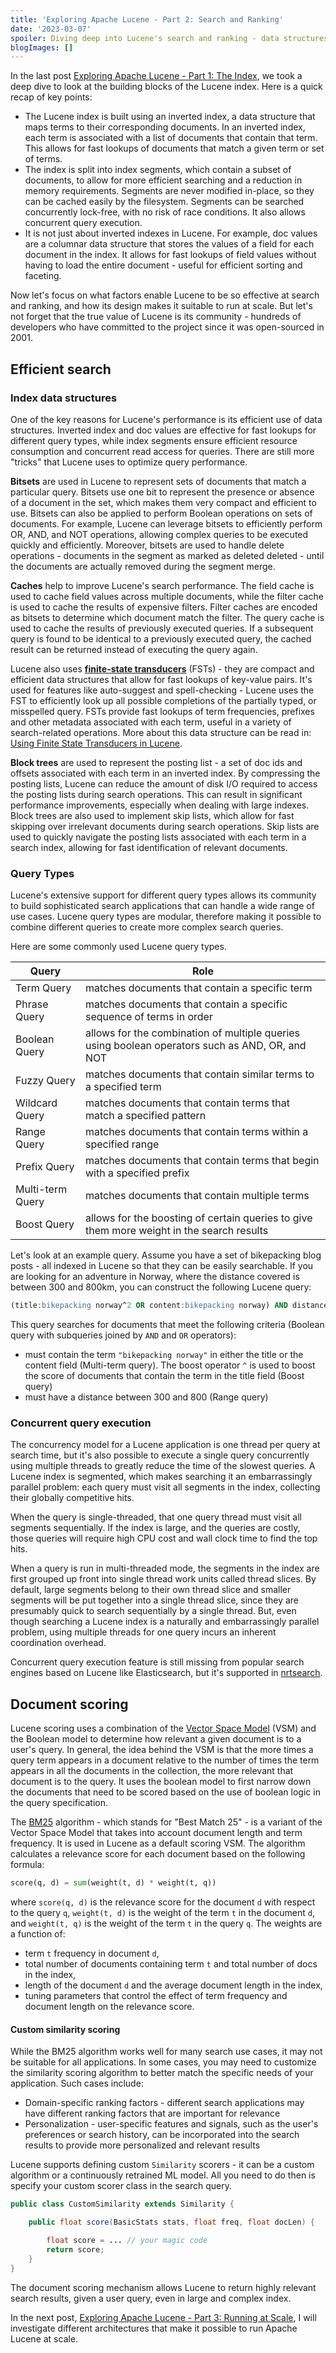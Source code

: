 ```yaml
---
title: 'Exploring Apache Lucene - Part 2: Search and Ranking'
date: '2023-03-07'
spoiler: Diving deep into Lucene's search and ranking - data structures, query types, concurrent searching and custom scoring.
blogImages: []
---
```


In the last post [Exploring Apache Lucene - Part 1: The Index](/tech-blog/exploring-apache-lucene-index/), we took a deep dive to look at the building blocks of the Lucene index. Here is a quick recap of key points:

- The Lucene index is built using an inverted index, a data structure that maps terms to their corresponding documents. In an inverted index, each term is associated with a list of documents that contain that term. This allows for fast lookups of documents that match a given term or set of terms.
- The index is split into index segments, which contain a subset of documents, to allow for more efficient searching and a reduction in memory requirements. Segments are never modified in-place, so they can be cached easily by the filesystem. Segments can be searched concurrently lock-free, with no risk of race conditions. It also allows concurrent query execution.
- It is not just about inverted indexes in Lucene. For example, doc values are a columnar data structure that stores the values of a field for each document in the index. It allows for fast lookups of field values without having to load the entire document - useful for efficient sorting and faceting.

Now let's focus on what factors enable Lucene to be so effective at search and ranking, and how its design makes it suitable to run at scale. But let's not forget that the true value of Lucene is its community - hundreds of developers who have committed to the project since it was open-sourced in 2001.

## Efficient search

### Index data structures

One of the key reasons for Lucene's performance is its efficient use of data structures. Inverted index and doc values are effective for fast lookups for different query types, while index segments ensure efficient resource consumption and concurrent read access for queries. There are still more "tricks" that Lucene uses to optimize query performance.

**Bitsets** are used in Lucene to represent sets of documents that match a particular query. Bitsets use one bit to represent the presence or absence of a document in the set, which makes them very compact and efficient to use. Bitsets can also be applied to perform Boolean operations on sets of documents. For example, Lucene can leverage bitsets to efficiently perform OR, AND, and NOT operations, allowing complex queries to be executed quickly and efficiently. Moreover, bitsets are used to handle delete operations - documents in the segment as marked as deleted deleted - until the documents are actually removed during the segment merge.

**Caches** help to improve Lucene's search performance. The field cache is used to cache field values across multiple documents, while the filter cache is used to cache the results of expensive filters. Filter caches are encoded as bitsets to determine which document match the filter. The query cache is used to cache the results of previously executed queries. If a subsequent query is found to be identical to a previously executed query, the cached result can be returned instead of executing the query again.

Lucene also uses **[finite-state transducers](https://en.wikipedia.org/wiki/Finite-state_transducer)** (FSTs) - they are compact and efficient data structures that allow for fast lookups of key-value pairs. It's used for features like auto-suggest and spell-checking - Lucene uses the FST to efficiently look up all possible completions of the partially typed, or misspelled query. FSTs provide fast lookups of term frequencies, prefixes and other metadata associated with each term, useful in a variety of search-related operations. More about this data structure can be read in: [Using Finite State Transducers in Lucene](https://blog.mikemccandless.com/2010/12/using-finite-state-transducers-in.html).

**Block trees** are used to represent the posting list - a set of doc ids and offsets associated with each term in an inverted index. By compressing the posting lists, Lucene can reduce the amount of disk I/O required to access the posting lists during search operations. This can result in significant performance improvements, especially when dealing with large indexes. Block trees are also used to implement skip lists, which allow for fast skipping over irrelevant documents during search operations. Skip lists are used to quickly navigate the posting lists associated with each term in a search index, allowing for fast identification of relevant documents.

### Query Types

Lucene's extensive support for different query types allows its community to build sophisticated search applications that can handle a wide range of use cases. Lucene query types are modular, therefore making it possible to combine different queries to create more complex search queries.

Here are some commonly used Lucene query types.

| Query            | Role                                                                                            |
| ---------------- | ----------------------------------------------------------------------------------------------- |
| Term Query       | matches documents that contain a specific term                                                  |
| Phrase Query     | matches documents that contain a specific sequence of terms in order                            |
| Boolean Query    | allows for the combination of multiple queries using boolean operators such as AND, OR, and NOT |
| Fuzzy Query      | matches documents that contain similar terms to a specified term                                |
| Wildcard Query   | matches documents that contain terms that match a specified pattern                             |
| Range Query      | matches documents that contain terms within a specified range                                   |
| Prefix Query     | matches documents that contain terms that begin with a specified prefix                         |
| Multi-term Query | matches documents that contain multiple terms                                                   |
| Boost Query      | allows for the boosting of certain queries to give them more weight in the search results       |

Let's look at an example query. Assume you have a set of bikepacking blog posts - all indexed in Lucene so that they can be easily searchable. If you are looking for an adventure in Norway, where the distance covered is between 300 and 800km, you can construct the following Lucene query:

```sql
(title:bikepacking norway^2 OR content:bikepacking norway) AND distance:[300 TO 800]

```

This query searches for documents that meet the following criteria (Boolean query with subqueries joined by `AND` and `OR` operators):

- must contain the term `"bikepacking norway"` in either the title or the content field (Multi-term query). The boost operator `^` is used to boost the score of documents that contain the term in the title field (Boost query)
- must have a distance between 300 and 800 (Range query)

### Concurrent query execution

The concurrency model for a Lucene application is one thread per query at search time, but it's also possible to execute a single query concurrently using multiple threads to greatly reduce the time of the slowest queries. A Lucene index is segmented, which makes searching it an embarrassingly parallel problem: each query must visit all segments in the index, collecting their globally competitive hits.

When the query is single-threaded, that one query thread must visit all segments sequentially. If the index is large, and the queries are costly, those queries will require high CPU cost and wall clock time to find the top hits.

When a query is run in multi-threaded mode, the segments in the index are first grouped up front into single thread work units called thread slices. By default, large segments belong to their own thread slice and smaller segments will be put together into a single thread slice, since they are presumably quick to search sequentially by a single thread. But, even though searching a Lucene index is a naturally and embarrassingly parallel problem, using multiple threads for one query incurs an inherent coordination overhead.

Concurrent query execution feature is still missing from popular search engines based on Lucene like Elasticsearch, but it's supported in [nrtsearch](https://github.com/Yelp/nrtsearch).

## Document scoring

Lucene scoring uses a combination of the [Vector Space Model](https://en.wikipedia.org/wiki/Vector_space_model) (VSM) and the Boolean model to determine how relevant a given document is to a user's query. In general, the idea behind the VSM is that the more times a query term appears in a document relative to the number of times the term appears in all the documents in the collection, the more relevant that document is to the query. It uses the boolean model to first narrow down the documents that need to be scored based on the use of boolean logic in the query specification.

The [BM25](https://en.wikipedia.org/wiki/Okapi_BM25) algorithm - which stands for "Best Match 25" - is a variant of the Vector Space Model that takes into account document length and term frequency. It is used in Lucene as a default scoring VSM. The algorithm calculates a relevance score for each document based on the following formula:

```python
score(q, d) = sum(weight(t, d) * weight(t, q))
```

where `score(q, d)` is the relevance score for the document `d` with respect to the query `q`, `weight(t, d)` is the weight of the term `t` in the document `d`, and `weight(t, q)` is the weight of the term `t` in the query `q`. The weights are a function of:

- term `t` frequency in document `d`,
- total number of documents containing term `t` and total number of docs in the index,
- length of the document `d` and the average document length in the index,
- tuning parameters that control the effect of term frequency and document length on the relevance score.

#### Custom similarity scoring

While the BM25 algorithm works well for many search use cases, it may not be suitable for all applications. In some cases, you may need to customize the similarity scoring algorithm to better match the specific needs of your application. Such cases include:

- Domain-specific ranking factors - different search applications may have different ranking factors that are important for relevance
- Personalization - user-specific features and signals, such as the user's preferences or search history, can be incorporated into the search results to provide more personalized and relevant results

Lucene supports defining custom `Similarity` scorers - it can be a custom algorithm or a continuously retrained ML model. All you need to do then is specify your custom scorer class in the search query.

```java
public class CustomSimilarity extends Similarity {

    public float score(BasicStats stats, float freq, float docLen) {

        float score = ... // your magic code
        return score;
    }
}
```

The document scoring mechanism allows Lucene to return highly relevant search results, given a user query, even in large and complex index.

In the next post, [Exploring Apache Lucene - Part 3: Running at Scale](/tech-blog/exploring-apache-lucene-at-scale/), I will investigate different architectures that make it possible to run Apache Lucene at scale.
